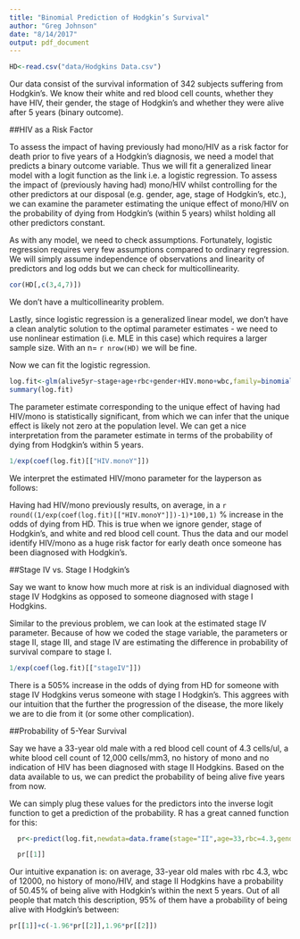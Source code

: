 ```yaml
---
title: "Binomial Prediction of Hodgkin’s Survival"
author: "Greg Johnson"
date: "8/14/2017"
output: pdf_document
---
```


```r
HD<-read.csv("data/Hodgkins Data.csv")
```

Our data consist of the survival information of 342 subjects suffering from Hodgkin's. We know their white and red blood cell counts, whether they have HIV, their gender, the stage of Hodgkin's and whether they were alive after 5 years (binary outcome).

##HIV as a Risk Factor

To assess the impact of having previously had mono/HIV as a risk factor for death prior to five years of a Hodgkin's diagnosis, we need a model that predicts a binary outcome variable. Thus we will fit a generalized linear model with a logit function as the link i.e. a logistic regression. To assess the impact of (previously having had) mono/HIV whilst controlling for the other predictors at our disposal (e.g. gender, age, stage of Hodgkin's, etc.), we can examine the parameter estimating the unique effect of mono/HIV on the probability of dying from Hodgkin's (within 5 years) whilst holding all other predictors constant.

As with any model, we need to check assumptions. Fortunately, logistic regression requires very few assumptions compared to ordinary regression. We will simply assume independence of observations and linearity of predictors and log odds but we can check for multicollinearity.
```r
cor(HD[,c(3,4,7)])
```
We don't have a multicollinearity problem.

Lastly, since logistic regression is a generalized linear model, we don't have a clean analytic solution to the optimal parameter estimates - we need to use nonlinear estimation (i.e. MLE in this case) which requires a larger sample size. With an n= `r nrow(HD)` we will be fine.

Now we can fit the logistic regression.

```r
log.fit<-glm(alive5yr~stage+age+rbc+gender+HIV.mono+wbc,family=binomial(link="logit"),data=HD)
summary(log.fit)
```

The parameter estimate corresponding to the unique effect of having had HIV/mono is statistically significant, from which we can infer that the unique effect is likely not zero at the population level. We can get a nice interpretation from the parameter estimate in terms of the probability of dying from Hodgkin's within 5 years.

```r
1/exp(coef(log.fit)[["HIV.monoY"]])
```

We interpret the estimated HIV/mono parameter for the layperson as follows:

Having had HIV/mono previously results, on average, in a `r round((1/exp(coef(log.fit)[["HIV.monoY"]])-1)*100,1)` % increase in the odds of dying from HD. This is true when we ignore gender, stage of Hodgkin's, and white and red blood cell count. Thus the data and our model identify HIV/mono as a huge risk factor for early death once someone has been diagnosed with Hodgkin's.

##Stage IV vs. Stage I Hodgkin's

Say we want to know how much more at risk is an individual diagnosed with stage IV Hodgkins as opposed to someone diagnosed with stage I Hodgkins.

Similar to the previous problem, we can look at the estimated stage IV parameter. Because of how we coded the stage variable, the parameters or stage II, stage III, and stage IV are estimating the difference in probability of survival compare to stage I.

```r
1/exp(coef(log.fit)[["stageIV"]])
```

There is a 505% increase in the odds of dying from HD for someone with stage IV Hodgkins verus someone with stage I Hodgkin's. This aggrees with our intuition that the further the progression of the disease, the more likely we are to die from it (or some other complication).

##Probability of 5-Year Survival

Say we have a 33-year old male with a red blood cell count of 4.3 cells/ul, a white blood cell count of 12,000 cells/mm3, no history of mono and no indication of HIV has been diagnosed with stage II Hodgkins. Based on the data available to us, we can predict the probability of being alive five years from now.

We can simply plug these values for the predictors into the inverse logit function to get a prediction of the probability. R has a great canned function for this:

```r
  pr<-predict(log.fit,newdata=data.frame(stage="II",age=33,rbc=4.3,gender="M",HIV.mono="N",wbc=12000),type="response",se=TRUE)

  pr[[1]]
```

Our intuitive expanation is: on average, 33-year old males with rbc 4.3, wbc of 12000, no history of mono/HIV, and stage II Hodgkins have a probability of 50.45% of being alive with Hodgkin's within the next 5 years. Out of all people that match this description, 95% of them have a probability of being alive with Hodgkin's between:

```r
pr[[1]]+c(-1.96*pr[[2]],1.96*pr[[2]])
```
